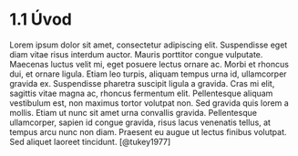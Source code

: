 # 1.1 Úvod

Lorem ipsum dolor sit amet, consectetur adipiscing elit. Suspendisse eget diam vitae risus interdum auctor. Mauris porttitor congue vulputate. Maecenas luctus velit mi, eget posuere lectus ornare ac. Morbi et rhoncus dui, et ornare ligula. Etiam leo turpis, aliquam tempus urna id, ullamcorper gravida ex. Suspendisse pharetra suscipit ligula a gravida. Cras mi elit, sagittis vitae magna ac, rhoncus fermentum elit. Pellentesque aliquam vestibulum est, non maximus tortor volutpat non. Sed gravida quis lorem a mollis. Etiam ut nunc sit amet urna convallis gravida. Pellentesque ullamcorper, sapien id congue gravida, risus lacus venenatis tellus, at tempus arcu nunc non diam. Praesent eu augue ut lectus finibus volutpat. Sed aliquet laoreet tincidunt. [@tukey1977]
